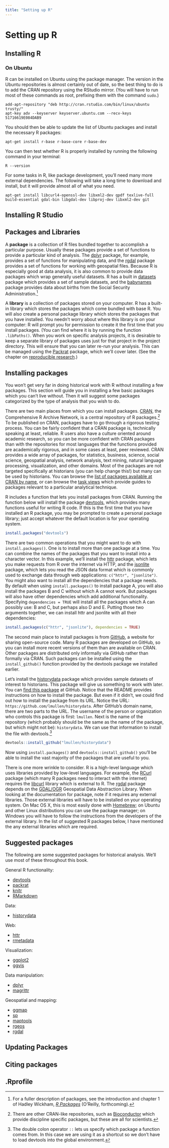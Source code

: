 ```yaml
---
title: "Setting up R"
---
```


# Setting up R

## Installing R

### On Ubuntu

R can be installed on Ubuntu using the package manager. The version in the Ubuntu repositories is almost certainly out of date, so the best thing to do is to add the CRAN repository using the RStudio mirror. (You will have to run most of these commands as root, prefixing them with the command `sudo`.)

```
add-apt-repository "deb http://cran.rstudio.com/bin/linux/ubuntu trusty/"
apt-key adv --keyserver keyserver.ubuntu.com --recv-keys 51716619E084DAB9
```

You should then be able to update the list of Ubuntu packages and install the necessary R packages:

```
apt-get install r-base r-base-core r-base-dev
```

You can then test whether R is properly installed by running the following command in your terminal:

```
R --version
```

For some tasks in R, like package development, you'll need many more external dependencies. The following will take a long time to download and install, but it will provide almost all of what you need.

```
apt-get install libcurl4-openssl-dev libxml2-dev qpdf texlive-full build-essential gdal-bin libgdal-dev libproj-dev libxml2-dev git
```

## Installing R Studio

## Packages and Libraries

A **package** is a collection of R files bundled together to accomplish a particular purpose. Usually these packages provide a set of functions to provide a particular kind of analysis. The [dplyr](http://cran.rstudio.com/web/packages/dplyr/) package, for example, provides a set of functions for manipulating data, and the [rgdal](http://cran.rstudio.com/web/packages/rgdal/) package provides a set of functions for working with geospatial files. Because R is especially good at data analysis, it is also common to provide data packages which wrap generally useful datasets. R has a built in [datasets](http://stat.ethz.ch/R-manual/R-devel/library/datasets/html/00Index.html) package which provides a set of sample datasets, and the [babynames](https://github.com/hadley/babynames) package provides data about births from the Social Security Administration.^[For a fuller description of packages, see the introduction and chapter 1 of Hadley Wickham, *[R Packages](http://r-pkgs.had.co.nz/)* (O'Reilly, forthcoming).]

A **library** is a collection of packages stored on your computer. R has a built-in library which stores the packages which come bundled with base R. You will also create a personal package library which stores the packages that you have installed. You needn't worry about where this library is on your computer: R will prompt you for permission to create it the first time that you install packages. (You can find where it is by running the function `.libPaths()`. When you work on specific analysis projects, it is desirable to keep a separate library of packages uses just for that project in the project directory. This will ensure that you can later re-run your analysis. This can be managed using the [Packrat](http://rstudio.github.io/packrat/) package, which we'll cover later. (See the chapter on [reproducible research](reproducible.html).)

## Installing packages

You won't get very far in doing historical work with R without installing a few packages. This section will guide you in installing a few basic packages which you can't live without. Then it will suggest some packages categorized by the type of analysis that you wish to do.

There are two main places from which you can install packages. [CRAN](http://cran.rstudio.com/), the Comprehensive R Archive Network, is a central repository of R packages.^[There are other CRAN-like repositories, such as [Bioconductor](http://www.bioconductor.org/) which provide discipline specific packages, but these are all for scientists.] To be published on CRAN, packages have to go through a rigorous testing process. You can be fairly confident that a CRAN package is, technically speaking at least, reliable. R users also have a culture oriented around academic research, so you can be more confident with CRAN packages than with the repositories for most languages that the functions provided are academically rigorous, and in some cases at least, peer reviewed. CRAN provides a wide array of packages, for statistics, business, science, social science, geospatial analysis, network analysis, text mining, natural language processing, visualization, and other domains. Most of the packages are not targeted specifically at historians (you can help change this!) but many can be used by historians. You can browse the [list of packages available at CRAN by name](http://cran.rstudio.com/web/packages/available_packages_by_name.html), or can browse the [task views](http://cran.rstudio.com/web/views/) which provide guides to packages relevant to a particular analytical technique.

R includes a function that lets you install packages from CRAN. Running the function below will install the package [devtools](https://github.com/hadley/devtools), which provides many functions useful for writing R code. If this is the first time that you have installed an R package, you may be prompted to create a personal package library; just accept whatever the default location is for your operating system.

```r
install.packages("devtools")
```

There are two common operations that you might want to do with `install.packages()`. One is to install more than one package at a time. You can combine the names of the packages that you want to install into a character vector. In this example, we'll install the [httr](http://cran.r-project.org/web/packages/httr/index.html) package, which lets you make requests from R over the internet via HTTP, and the [jsonlite](http://cran.r-project.org/web/packages/jsonlite/index.html) package, which lets you read the JSON data format which is commonly used to exchange data through web applications: `c("httr", "jsonlite")`. You might also want to install all the dependencies that a package needs. By default when using `install.packages()` to install package A, you will also install the packages B and C without which A cannot work. But packages will also have other dependencies which add additional functionality. Specifying `dependencies = TRUE` will install all the packages which A can possibly use: B and C, but perhaps also D and E. Putting those two arguments together, we can install httr and jsonlite with all their dependencies:

```r
install.packages(c("httr", "jsonlite"), dependencies = TRUE)
```

The second main place to install packages is from [GitHub](https://github.com/), a website for sharing open-source code. Many R packages are developed on GitHub, so you can install more recent versions of them than are available on CRAN. Other packages are distributed only informally via GitHub rather than formally via CRAN. Such packages can be installed using the `install_github()` function provided by the devtools package we installed earlier.

Let's install the [historydata](https://github.com/lmullen/historydata) package which provides sample datasets of interest to historians. This package will give us something to work with later. You can [find this package](https://github.com/lmullen/historydata) at GitHub. Notice that the README provides instructions on how to install the package. But even if it didn't, we could find out how to install the package from its URL. Notice the URL: `https://github.com/lmullen/historydata`. After GitHub's domain name, there are two parts to the URL. The username of the person or organization who controls this package is first: `lmullen`. Next is the name of the repository (which probably should be the same as the name of the package, but which might not be): `historydata`. We can use that information to install the file with devtools.^[The double colon operator `::` lets us specify which package a function comes from. In this case we are using it as a shortcut so we don't have to load devtools into the global environment.]

```r
devtools::install_github("lmullen/historydata")
```

Now using `install.packages()` and `devtools::install_github()` you'll be able to install the vast majority of the packages that are useful to you.

There is one more wrinkle to consider. R is a high-level language which uses libraries provided by low-level languages. For example, the [RCurl](http://cran.r-project.org/web/packages/RCurl/index.html) package (which many R packages need to interact with the internet) requires the [libcurl](http://curl.haxx.se/libcurl/) library which is external to R. The [rgdal](http://cran.rstudio.org/web/packages/rgdal/) package depends on the [GDAL/OGR](http://www.gdal.org/) Geospatial Data Abstraction Library. When looking at the documentation for package, note if it requires any external libraries. Those external libraries will have to be installed on your operating system. On Mac OS X, this is most easily done with [Homebrew](http://brew.sh/); on Ubuntu and other Linux distributions you can use the package manager; on Windows you will have to follow the instructions from the developers of the external library. In the list of suggested R packages below, I have mentioned the any external libraries which are required.

## Suggested packages

The following are some suggested packages for historical analysis. We'll use most of these throughout this book.

General R functionality:

- [devtools](http://cran.rstudio.org/web/packages/devtools/)
- [packrat](http://cran.rstudio.org/web/packages/packrat/)
- [knitr](http://cran.rstudio.org/web/packages/knitr/)
- [RMarkdown](http://rmarkdown.rstudio.com/)

Data:

- [historydata](https://github.com/lmullen/historydata)

Web:

- [httr](http://cran.rstudio.org/web/packages/httr/)
- [rmetadata](https://github.com/ropensci/rmetadata)

Visualization:

- [ggplot2](http://cran.rstudio.org/web/packages/ggplot2/)
- [ggvis](http://ggvis.rstudio.com/)

Data manipulation:

- [dplyr](http://cran.rstudio.org/web/packages/dplyr/)
- [magrittr](http://cran.rstudio.org/web/packages/magrittr/)

Geospatial and mapping:

- [ggmap](http://cran.rstudio.org/web/packages/ggmap/)
- [sp](http://cran.rstudio.org/web/packages/sp/)
- [maptools](http://cran.rstudio.org/web/packages/maptools/)
- [rgeos](http://cran.rstudio.org/web/packages/rgeos/)
- [rgdal](http://cran.rstudio.org/web/packages/rgdal/)

## Updating Packages

## Citing packages

## .Rprofile
